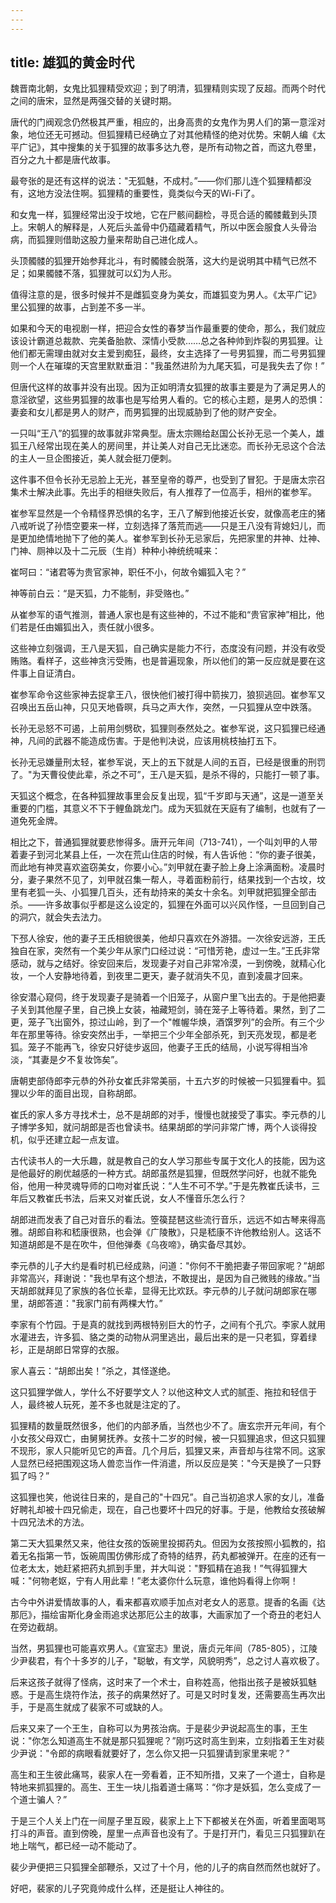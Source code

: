 ```yaml
---
---
---
```

title: 雄狐的黄金时代
---




魏晋南北朝，女鬼比狐狸精受欢迎；到了明清，狐狸精则实现了反超。而两个时代之间的唐宋，显然是两强交替的关键时期。

唐代的门阀观念仍然极其严重，相应的，出身高贵的女鬼作为男人们的第一意淫对象，地位还无可撼动。但狐狸精已经确立了对其他精怪的绝对优势。宋朝人编《太平广记》，其中搜集的关于狐狸的故事多达九卷，是所有动物之首，而这九卷里，百分之九十都是唐代故事。

最夸张的是还有这样的说法："无狐魅，不成村。”——你们那儿连个狐狸精都没有，这地方没法住啊。狐狸精的重要性，竟类似今天的Wi-Fi了。

和女鬼一样，狐狸经常出没于坟地，它在尸骸间翻检，寻觅合适的髑髅戴到头顶上。宋朝人的解释是，人死后头盖骨中仍蕴藏着精气，所以中医会服食人头骨治病，而狐狸则借助这股力量来帮助自己进化成人。

头顶髑髅的狐狸开始参拜北斗，有时髑髅会脱落，这大约是说明其中精气已然不足；如果髑髅不落，狐狸就可以幻为人形。

值得注意的是，很多时候并不是雌狐变身为美女，而雄狐变为男人。《太平广记》里公狐狸的故事，占到差不多一半。

如果和今天的电视剧一样，把迎合女性的春梦当作最重要的使命，那么，我们就应该设计霸道总裁款、完美备胎款、深情小受款……总之各种帅到炸裂的男狐狸。让他们都无需理由就对女主爱到痴狂，最终，女主选择了一号男狐狸，而二号男狐狸则一个人在璀璨的天宫里默默垂泪："我虽然进阶为九尾天狐，可是我失去了你！”

但唐代这样的故事并没有出现。因为正如明清女狐狸的故事主要是为了满足男人的意淫欲望，这些男狐狸的故事也是写给男人看的。它的核心主题，是男人的恐惧：妻妾和女儿都是男人的财产，而男狐狸的出现威胁到了他的财产安全。

一只叫“王八”的狐狸的故事就非常典型。唐太宗赐给赵国公长孙无忌一个美人，雄狐王八经常出现在美人的房间里，并让美人对自己无比迷恋。而长孙无忌这个合法的主人一旦企图接近，美人就会挺刀便刺。

这件事不但令长孙无忌脸上无光，甚至皇帝的尊严，也受到了冒犯。于是唐太宗召集术士解决此事。先出手的相继失败后，有人推荐了一位高手，相州的崔参军。

崔参军显然是一个令精怪界恐惧的名字，王八了解到他接近长安，就像高老庄的猪八戒听说了孙悟空要来一样，立刻选择了落荒而逃——只是王八没有背媳妇儿，而是更加绝情地抛下了他的美人。崔参军到长孙无忌家后，先把家里的井神、灶神、门神、厕神以及十二元辰（生肖）种种小神统统喊来：

崔呵曰：“诸君等为贵官家神，职任不小，何故令媚狐入宅？”

神等前白云：“是天狐，力不能制，非受赂也。”

从崔参军的语气推测，普通人家也是有这些神的，不过不能和“贵官家神”相比，他们若是任由媚狐出入，责任就小很多。

这些神立刻强调，王八是天狐，自己确实是能力不行，态度没有问题，并没有收受贿赂。看样子，这些神贪污受贿，也是普遍现象，所以他们的第一反应就是要在这件事上自证清白。

崔参军命令这些家神去捉拿王八，很快他们被打得中箭挨刀，狼狈逃回。崔参军又召唤出五岳山神，只见天地昏暝，兵马之声大作，突然，一只狐狸从空中跌落。

长孙无忌怒不可遏，上前用剑劈砍，狐狸则泰然处之。崔参军说，这只狐狸已经通神，凡间的武器不能造成伤害。于是他判决说，应该用桃枝抽打五下。

长孙无忌嫌量刑太轻，崔参军说，天上的五下就是人间的五百，已经是很重的刑罚了。"为天曹役使此辈，杀之不可”，王八是天狐，是杀不得的，只能打一顿了事。

天狐这个概念，在各种狐狸故事里会反复出现，狐“千岁即与天通”，这是一道至关重要的门槛，其意义不下于鲤鱼跳龙门。成为天狐就在天庭有了编制，也就有了一道免死金牌。

相比之下，普通狐狸就要悲惨得多。唐开元年间（713-741），一个叫刘甲的人带着妻子到河北某县上任，一次在荒山住店的时候，有人告诉他：“你的妻子很美，而此地有神灵喜欢盗窃美女，你要小心。”刘甲就在妻子脸上身上涂满面粉。凌晨时分，妻子果然不见了，刘甲就召集一帮人，寻着面粉前行，结果找到一个古坟，坟里有老狐一头、小狐狸几百头，还有劫持来的美女十余名。刘甲就把狐狸全部击杀。——许多故事似乎都是这么设定的，狐狸在外面可以兴风作怪，一旦回到自己的洞穴，就会失去法力。

下邳人徐安，他的妻子王氏相貌很美，他却只喜欢在外游猎。一次徐安远游，王氏独自在家，突然有一个美少年从家门口经过说：“可惜芳艳，虚过一生。”王氏非常感动，就与之结好。徐安回来后，发现妻子对自己非常冷漠，一到傍晚，就精心化妆，一个人安静地待着，到夜里二更天，妻子就消失不见，直到凌晨才回来。

徐安潜心窥伺，终于发现妻子是骑着一个旧笼子，从窗户里飞出去的。于是他把妻子关到其他屋子里，自己换上女装，袖藏短剑，骑在笼子上等待着。果然，到了二更，笼子飞出窗外，掠过山岭，到了一个"帷幄华焕，酒馔罗列”的会所。有三个少年在那里等待。徐安突然出手，一举把三个少年全部杀死，到天亮发现，都是老狐。笼子不能再飞，徐安只好徒步返回，他妻子王氏的结局，小说写得相当冷淡，“其妻是夕不复妆饰矣”。

唐朝吏部侍郎李元恭的外孙女崔氏非常美丽，十五六岁的时候被一只狐狸看中。狐狸以少年的面目出现，自称胡郎。

崔氏的家人多方寻找术士，总不是胡郎的对手，慢慢也就接受了事实。李元恭的儿子博学多知，就问胡郎是否也曾读书。结果胡郎的学问非常广博，两个人谈得投机，似乎还建立起一点友谊。

古代读书人的一大乐趣，就是教自己的女人学习那些专属于文化人的技能，因为这是他最好的刷优越感的一种方式。胡郎虽然是狐狸，但既然学问好，也就不能免俗，他用一种灵魂导师的口吻对崔氏说：“人生不可不学。”于是先教崔氏读书，三年后又教崔氏书法，后来又对崔氏说，女人不懂音乐怎么行？

胡郎进而发表了自己对音乐的看法。箜篌琵琶这些流行音乐，远远不如古琴来得高雅。胡郎自称和嵇康很熟，也会弹《广陵散》，只是嵇康不许他教给别人。这话不知道胡郎是不是在吹牛，但他弹奏《乌夜啼》，确实备尽其妙。

李元恭的儿子大约是看时机已经成熟，问道："你何不干脆把妻子带回家呢？”胡郎非常高兴，拜谢说："我也早有这个想法，不敢提出，是因为自己微贱的缘故。”当天胡郎就拜见了家族的各位长辈，显得无比欢跃。李元恭的儿子就问胡郎家在哪里，胡郎答道："我家门前有两棵大竹。”

李家有个竹园。于是真的就找到两根特别巨大的竹子，之间有个孔穴。李家人就用水灌进去，许多狐、貉之类的动物从洞里逃出，最后出来的是一只老狐，穿着绿衫，正是胡郎日常穿的衣服。

家人喜云：“胡郎出矣！”杀之，其怪遂绝。

这只狐狸学做人，学什么不好要学文人？以他这种文人式的腻歪、拖拉和轻信于人，最终被人玩死，差不多也就是注定的了。

狐狸精的数量既然很多，他们的内部矛盾，当然也少不了。唐玄宗开元年间，有个小女孩父母双亡，由舅舅抚养。女孩十二岁的时候，被一只狐狸追求，但这只狐狸不现形，家人只能听见它的声音。几个月后，狐狸又来，声音却与往常不同。这家人显然已经把围观这场人兽恋当作一件消遣，所以反应是笑："今天是换了一只野狐了吗？”

这狐狸也笑，他说往日来的，是自己的"十四兄”。自己当初追求人家的女儿，准备好聘礼却被十四兄偷走，现在，自己也要坏十四兄的好事。于是，他教给女孩破解十四兄法术的方法。

第二天大狐果然又来，他往女孩的饭碗里投掷药丸。但因为女孩按照小狐教的，掐着无名指第一节，饭碗周围仿佛形成了奇特的结界，药丸都被弹开。在座的还有一位老太太，她赶紧把药丸抓到手里，并大叫说："野狐精在追我！”气得狐狸大喊："何物老妪，宁有人用此辈！”老太婆你什么玩意，谁他妈看得上你啊！

古今中外讲爱情故事的人，看来都喜欢顺手加点对老女人的恶意。提香的名画《达那厄》，描绘宙斯化身金雨追求达那厄公主的故事，大画家加了一个奇丑的老妇人在旁边截胡。



当然，男狐狸也可能喜欢男人。《宣室志》里说，唐贞元年间（785-805），江陵少尹裴君，有个十多岁的儿子，"聪敏，有文学，风貌明秀”，总之讨人喜欢极了。

后来这孩子就得了怪病，这时来了一个术士，自称姓高，他指出孩子是被妖狐魅惑。于是高生烧符作法，孩子的病果然好了。可是又时时复发，还需要高生再次出手，于是高生就成了裴家不可或缺的人。

后来又来了一个王生，自称可以为男孩治病。于是裴少尹说起高生的事，王生说："你怎么知道高生不就是那只狐狸呢？”刚巧这时高生到来，立刻指着王生对裴少尹说："令郎的病眼看就要好了，怎么你又把一只狐狸请到家里来呢？”

高生和王生彼此痛骂，裴家人在一旁看着，正不知所措，又来了一个道士，自称是特地来抓狐狸的。高生、王生一块儿指着道士痛骂：“你才是妖狐，怎么变成了一个道士骗人？”

于是三个人关上门在一间屋子里互殴，裴家上上下下都被关在外面，听着里面喝骂打斗的声音。直到傍晚，屋里一点声音也没有了。于是打开门，看见三只狐狸趴在地上喘气，都已经一动不能动了。

裴少尹便把三只狐狸全部鞭杀，又过了十个月，他的儿子的病自然而然也就好了。

好吧，裴家的儿子究竟帅成什么样，还是挺让人神往的。